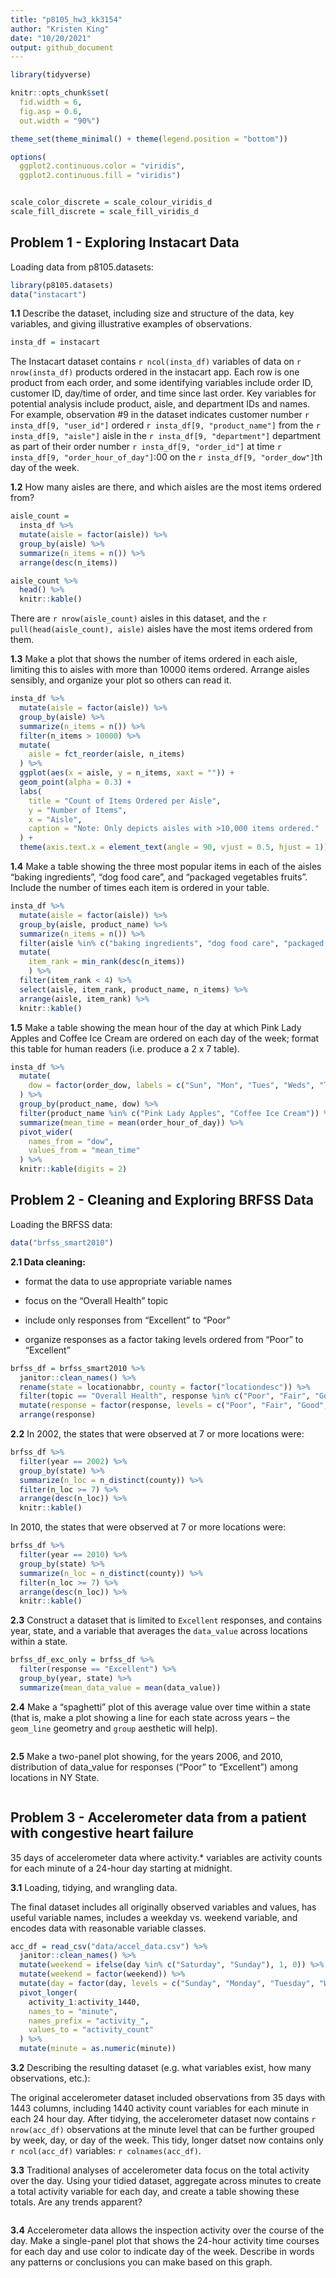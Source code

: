 ```yaml
---
title: "p8105_hw3_kk3154"
author: "Kristen King"
date: "10/20/2021"
output: github_document
---
```


```r
library(tidyverse)

knitr::opts_chunk$set(
  fid.width = 6, 
  fig.asp = 0.6,
  out.width = "90%")

theme_set(theme_minimal() + theme(legend.position = "bottom"))

options(
  ggplot2.continuous.color = "viridis",
  ggplot2.continuous.fill = "viridis")


scale_color_discrete = scale_colour_viridis_d
scale_fill_discrete = scale_fill_viridis_d
```

## Problem 1 - Exploring Instacart Data

Loading data from p8105.datasets:

```r
library(p8105.datasets)
data("instacart")
```

**1.1** Describe the dataset, including size and structure of the data, key variables, and giving illustrative examples of observations.

```r
insta_df = instacart
```

The Instacart dataset contains `r ncol(insta_df)` variables of data on `r nrow(insta_df)` products ordered in the instacart app. Each row is one product from each order, and some identifying variables include order ID, customer ID, day/time of order, and time since last order. Key variables for potential analysis include product, aisle, and department IDs and names. For example, observation #9 in the dataset indicates customer number `r insta_df[9, "user_id"]` ordered `r insta_df[9, "product_name"]` from the `r insta_df[9, "aisle"]` aisle in the `r insta_df[9, "department"]` department as part of their order number `r insta_df[9, "order_id"]` at time `r insta_df[9, "order_hour_of_day"]`:00 on the `r insta_df[9, "order_dow"]`th day of the week.


**1.2** How many aisles are there, and which aisles are the most items ordered from?

```r
aisle_count = 
  insta_df %>% 
  mutate(aisle = factor(aisle)) %>% 
  group_by(aisle) %>% 
  summarize(n_items = n()) %>% 
  arrange(desc(n_items)) 

aisle_count %>%  
  head() %>% 
  knitr::kable()
```

There are `r nrow(aisle_count)` aisles in this dataset, and the `r pull(head(aisle_count), aisle)` aisles have the most items ordered from them.


**1.3** Make a plot that shows the number of items ordered in each aisle, limiting this to aisles with more than 10000 items ordered. Arrange aisles sensibly, and organize your plot so others can read it.

```r
insta_df %>% 
  mutate(aisle = factor(aisle)) %>% 
  group_by(aisle) %>% 
  summarize(n_items = n()) %>% 
  filter(n_items > 10000) %>% 
  mutate(
    aisle = fct_reorder(aisle, n_items)
  ) %>% 
  ggplot(aes(x = aisle, y = n_items, xaxt = "")) + 
  geom_point(alpha = 0.3) + 
  labs(
    title = "Count of Items Ordered per Aisle",
    y = "Number of Items",
    x = "Aisle",
    caption = "Note: Only depicts aisles with >10,000 items ordered."
  ) + 
  theme(axis.text.x = element_text(angle = 90, vjust = 0.5, hjust = 1))
```


**1.4** Make a table showing the three most popular items in each of the aisles “baking ingredients”, “dog food care”, and “packaged vegetables fruits”. Include the number of times each item is ordered in your table.

```r
insta_df %>% 
  mutate(aisle = factor(aisle)) %>% 
  group_by(aisle, product_name) %>% 
  summarize(n_items = n()) %>% 
  filter(aisle %in% c("baking ingredients", "dog food care", "packaged vegetables fruits")) %>% 
  mutate(
    item_rank = min_rank(desc(n_items))
    ) %>% 
  filter(item_rank < 4) %>% 
  select(aisle, item_rank, product_name, n_items) %>% 
  arrange(aisle, item_rank) %>% 
  knitr::kable()
```


**1.5** Make a table showing the mean hour of the day at which Pink Lady Apples and Coffee Ice Cream are ordered on each day of the week; format this table for human readers (i.e. produce a 2 x 7 table).

```r
insta_df %>% 
  mutate(
    dow = factor(order_dow, labels = c("Sun", "Mon", "Tues", "Weds", "Thurs", "Fri", "Sat"), ordered = TRUE)
  ) %>% 
  group_by(product_name, dow) %>% 
  filter(product_name %in% c("Pink Lady Apples", "Coffee Ice Cream")) %>% 
  summarize(mean_time = mean(order_hour_of_day)) %>% 
  pivot_wider(
    names_from = "dow",
    values_from = "mean_time" 
  ) %>% 
  knitr::kable(digits = 2)
```


## Problem 2 - Cleaning and Exploring BRFSS Data

Loading the BRFSS data:

```r
data("brfss_smart2010")
```

**2.1 Data cleaning:**

* format the data to use appropriate variable names

* focus on the “Overall Health” topic

* include only responses from “Excellent” to “Poor”

* organize responses as a factor taking levels ordered from “Poor” to “Excellent”

```r
brfss_df = brfss_smart2010 %>% 
  janitor::clean_names() %>% 
  rename(state = locationabbr, county = factor("locationdesc")) %>% 
  filter(topic == "Overall Health", response %in% c("Poor", "Fair", "Good", "Very good", "Excellent")) %>%
  mutate(response = factor(response, levels = c("Poor", "Fair", "Good", "Very good", "Excellent"), ordered=TRUE)) %>% 
  arrange(response)
```

**2.2** In 2002, the states that were observed at 7 or more locations were:

```r
brfss_df %>% 
  filter(year == 2002) %>% 
  group_by(state) %>% 
  summarize(n_loc = n_distinct(county)) %>% 
  filter(n_loc >= 7) %>% 
  arrange(desc(n_loc)) %>% 
  knitr::kable()
```

In 2010, the states that were observed at 7 or more locations were:

```r
brfss_df %>% 
  filter(year == 2010) %>% 
  group_by(state) %>% 
  summarize(n_loc = n_distinct(county)) %>% 
  filter(n_loc >= 7) %>% 
  arrange(desc(n_loc)) %>% 
  knitr::kable()
```


**2.3** Construct a dataset that is limited to `Excellent` responses, and contains year, state, and a variable that averages the `data_value` across locations within a state. 

```r
brfss_df_exc_only = brfss_df %>% 
  filter(response == "Excellent") %>% 
  group_by(year, state) %>% 
  summarize(mean_data_value = mean(data_value))
```

**2.4** Make a “spaghetti” plot of this average value over time within a state (that is, make a plot showing a line for each state across years – the `geom_line` geometry and `group` aesthetic will help).

```r

```

**2.5** Make a two-panel plot showing, for the years 2006, and 2010, distribution of data_value for responses (“Poor” to “Excellent”) among locations in NY State.

```r

```


## Problem 3 - Accelerometer data from a patient with congestive heart failure

35 days of accelerometer data where activity.* variables are activity counts for each minute of a 24-hour day starting at midnight.

**3.1** Loading, tidying, and wrangling data.

The final dataset includes all originally observed variables and values, has useful variable names, includes a weekday vs. weekend variable, and encodes data with reasonable variable classes.

```r
acc_df = read_csv("data/accel_data.csv") %>% 
  janitor::clean_names() %>% 
  mutate(weekend = ifelse(day %in% c("Saturday", "Sunday"), 1, 0)) %>% 
  mutate(weekend = factor(weekend)) %>% 
  mutate(day = factor(day, levels = c("Sunday", "Monday", "Tuesday", "Wednesday", "Thursday", "Friday", "Saturday"), ordered=TRUE)) %>% 
  pivot_longer(
    activity_1:activity_1440,
    names_to = "minute", 
    names_prefix = "activity_", 
    values_to = "activity_count"
  ) %>% 
  mutate(minute = as.numeric(minute))
```

**3.2** Describing the resulting dataset (e.g. what variables exist, how many observations, etc.):

The original accelerometer dataset included observations from 35 days with 1443 columns, including 1440 activity count variables for each minute in each 24 hour day. After tidying, the accelerometer dataset now contains `r nrow(acc_df)` observations at the minute level that can be further grouped by week, day, or day of the week. This tidy, longer datset now contains only `r ncol(acc_df)` variables: `r colnames(acc_df)`.

**3.3** Traditional analyses of accelerometer data focus on the total activity over the day. Using your tidied dataset, aggregate across minutes to create a total activity variable for each day, and create a table showing these totals. Are any trends apparent?

```r

```

**3.4** Accelerometer data allows the inspection activity over the course of the day. Make a single-panel plot that shows the 24-hour activity time courses for each day and use color to indicate day of the week. Describe in words any patterns or conclusions you can make based on this graph.

```r

```
